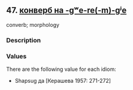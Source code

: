 ## 47. <a href =  'https://agricolamz.github.io/The_Circassian_Isoglosses_Database/47.html'>конверб на -gʷe-re(-m)-gʲe</a>
converb; morphology

### Description



### Values
There are the following value for each idiom:

* Shapsug  да [Керашева 1957: 271-272] 

